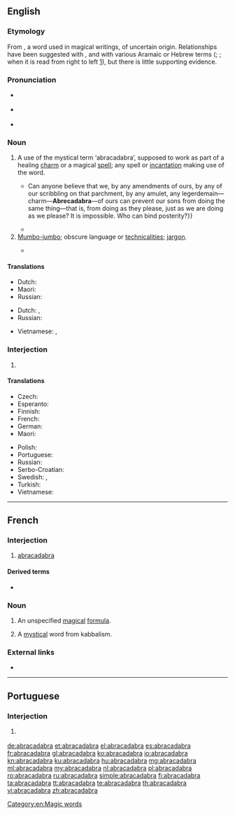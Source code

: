 {{also|abra-cadabra}}
==English==
{{wikipedia}}

===Etymology===
From {{der|en|LL.|abracadabra}}, a word used in magical writings, of uncertain origin. Relationships have been suggested with {{m|en|Abraxas|pos=a Gnostic deity}}, and with various Aramaic or Hebrew terms ({{m|arc|עַבְדָא כְּדַברָא|tr=avda kedavara|lit=what was said has been done}}; {{m|he|עבראכדברא|tr=avra kedavra|lit=what has said has come to pass}}; {{m|he|ארבע-אחד-ארבע}} when it is read from right to left [http://www.scribd.com/doc/14656725/Abracadabra]), but there is little supporting evidence.

===Pronunciation===
* {{a|UK}} {{IPA|/ˌabɹəkəˈdabrə/|lang=en}}
* {{a|US}} {{IPA|/ˌæ.bɹə.kəˈdæ.bɹə/|lang=en}}
* {{audio|en-us-abracadabra.ogg|Audio (US)|lang=en}}

===Noun===
{{en-noun}}

# A use of the mystical term ‘abracadabra’, supposed to work as part of a healing [[charm]] or a magical [[spell]]; any spell or [[incantation]] making use of the word. {{defdate|from 16th c.}}
#* {{quote-book|author=Hugh A. Garland|quotee={{w|John Randolph of Roanoke}}|title=The Life of John Randolph of Roanoke|location=New York, N.Y.|publisher={{w|D. Appleton & Company}}, 200 [[w:Broadway (Manhattan)|Broadway]]; Philadelphia, Pa.: [[w:George Swett Appleton|Geo[rge] S[wett] Appleton]], 164 [[w:Chestnut Street (Philadelphia)|Chestnut-Street]]|year=1851|volume=II|page=329|pageurl=https://books.google.com/books?id=-8QEAAAAYAAJ&pg=PA329|oclc=1965434|passage=Where is the necessity of this provision in the Constitution? {{...}} Can anyone believe that we, by any amendments of ours, by any of our scribbling on that parchment, by any amulet, any legerdemain—charm—'''Abrecadabra'''—of ours can prevent our sons from doing the same thing—that is, from doing as they please, just as we are doing as we please? It is impossible. Who can bind posterity?}}
#* {{quote-journal|author=Georgina Turner|work={{w|The Guardian}}|date=28 Aug 2012|passage=With a quiet bank holiday afternoon to fill, the Mill yesterday dug out the old magic kit, brushed the cobwebs off its top hat and practiced a few '''abracadabras'''.}}
# [[mumbo-jumbo|Mumbo-jumbo]]; obscure language or [[technicality|technicalities]]; [[jargon]]. {{defdate|from 19th c.}}
#: {{ux|en|I don’t know all the theoretical '''abracadabra''' about how it works, I’m only its pilot.}}
#* {{quote-book|year=1971|author={{w|Keith Thomas (historian)|Keith Thomas}}|title=Religion and the Decline of Magic|publisher=Folio Society 2012|page=335|passage=Astrology was not specifically banned in the statutes against witchcraft, but so long as its technicalities remained '''abracadabra''' to the lay public there was always a risk that the practitioner might find himself arrested for sorcery.}}

====Translations====
{{trans-top|use of term abracadabra}}
* Dutch: {{t+|nl|abracadabra|n}}
* Maori: {{t|mi|mangamangaiatua}}
* Russian: {{t+|ru|абракада́бра|f}}
{{trans-mid}}
{{trans-bottom}}

{{trans-top|mumbo-jumbo}}
{{trans-mid}}
* Dutch: {{t+|nl|wartaal|m}}, {{t+|nl|onzin|m}}
* Russian: {{t+|ru|абракада́бра|f}}
{{trans-bottom}}

{{checktrans-top}}
* Vietnamese: {{t-check|vi|câu thần chú}}, {{t-check|vi|lời nói khó hiểu}}
{{checktrans-bottom}}

===Interjection===
{{en-interj}}

# {{non-gloss definition|Used to [[indicate]] that a [[magic trick]] or other [[illusion]] has been [[perform]]ed.}} {{defdate|from 19th c.}}

====Translations====
{{trans-top|used to indicate that a magic trick or other illusion has been performed}}
* Czech: {{t|cs|abrakadabra}}
* Esperanto: {{t|eo|abrakadabra}}
* Finnish: {{t+|fi|abrakadabra}}
* French: {{t+|fr|abracadabra}}
* German: {{t+|de|Abrakadabra}}
* Maori: {{t|mi|mangamangaiatua}}
{{trans-mid}}
* Polish: {{t+|pl|abrakadabra}}
* Portuguese: {{t|pt|abracadabra}}
* Russian: {{t+|ru|абракада́бра|f}}
* Serbo-Croatian: {{t|sh|абракадабра|tr=abrakadabra|sc=Cyrl}}
* Swedish: {{t+|sv|abrakadabra}}, {{t|sv|abra kadabra}}
* Turkish: {{t+|tr|abrakadabra}}
* Vietnamese: {{t|vi|úm ba la xì bùa}}
{{trans-bottom}}

[[Category:en:Magic words]]

----

==French==

===Interjection===
{{fr-intj}}

# [[#Interjection|abracadabra]]

====Derived terms====
* {{l|fr|abracadabrant}}

===Noun===
{{fr-noun|m}}

# An unspecified [[magical]] [[formula]].
# {{lb|fr|historical}} A [[mystical]] word from kabbalism.

===External links===
* {{R:TLFi}}

----

==Portuguese==

===Interjection===
{{head|pt|interjection}}

# {{l|en|abracadabra}} {{gloss|used to indicate that a magic trick or other illusion has been performed}}

[[de:abracadabra]]
[[et:abracadabra]]
[[el:abracadabra]]
[[es:abracadabra]]
[[fr:abracadabra]]
[[gl:abracadabra]]
[[ko:abracadabra]]
[[io:abracadabra]]
[[kn:abracadabra]]
[[ku:abracadabra]]
[[hu:abracadabra]]
[[mg:abracadabra]]
[[ml:abracadabra]]
[[my:abracadabra]]
[[nl:abracadabra]]
[[pl:abracadabra]]
[[ro:abracadabra]]
[[ru:abracadabra]]
[[simple:abracadabra]]
[[fi:abracadabra]]
[[ta:abracadabra]]
[[tt:abracadabra]]
[[te:abracadabra]]
[[th:abracadabra]]
[[vi:abracadabra]]
[[zh:abracadabra]]